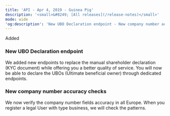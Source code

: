 ```yaml
---
title: 'API - Apr 4, 2019 - Guinea Pig'  
description: '<small>&#8249; [All releases](/release-notes)</small>'  
mode: wide  
'og:description': 'New UBO Declaration endpoint - New company number accuracy checks'  
---
```

  
  <div class="pill pill-green">Added</div> 
  
### New UBO Declaration endpoint  

We added new endpoints to replace the manual shareholder declaration (KYC document) while offering you a better quality of service. You will now be able to declare the UBOs (Ultimate beneficial owner) through dedicated endpoints. 
  
### New company number accuracy checks  

We now verify the company number fields accuracy in all Europe. When you register a legal User with type business, we will check the patterns.